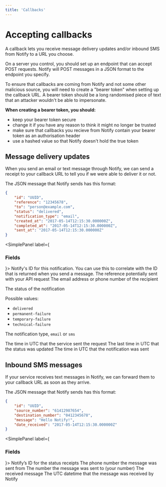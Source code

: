 ```yaml
---
title: 'Callbacks'
---
```



# Accepting callbacks

A callback lets you receive message delivery updates and/or inbound SMS from Notify to a URL you choose.

<span />

On a server you control, you should set up an endpoint that can accept POST
requests. Notify will POST messages in a JSON format to the endpoint you specify.

To ensure that callbacks are coming from Notify and not some other malicious
source, you will need to create a "bearer token" when setting up the callback
URL. A bearer token should be a long randomised piece of text that an attacker
wouldn't be able to impersonate.

**When creating a bearer token, you should:**

- keep your bearer token secure
- change it if you have any reason to think it might no longer be trusted
- make sure that callbacks you recieve from Notify contain your bearer token as an authorisation header
- use a hashed value so that Notify doesn't hold the true token

<Contents />

## Message delivery updates

When you send an email or text message through Notify, we can send a receipt to your callback URL to tell you if we were able to deliver it or not.

The JSON message that Notify sends has this format:

```json inline nonumbers
{
	"id": "UUID",
	"reference": "12345678",
	"to": "person@example.com",
	"status": "delivered",
	"notification_type": "email",
	"created_at": "2017-05-14T12:15:30.000000Z",
	"completed_at": "2017-05-14T12:15:30.000000Z",
	"sent_at": "2017-05-14T12:15:30.000000Z"
}
```

<SimplePanel label={<H3>Fields</H3>}>
<Parameters>
  <Parameter name="id" kind="UUID">Notify's ID for this notification. You can use this to correlate with the ID that is returned when you send a message.</Parameter>
  <Parameter name="reference" optional kind="string">The reference potentially sent with your API request</Parameter>
  <Parameter name="to" kind="string">The email address or phone number of the recipient</Parameter>
  <Parameter name="status" kind="string">

The status of the notification

Possible values:

- `delivered`
- `permanent-failure`
- `temporary-failure`
- `technical-failure`

</Parameter>
<Parameter name="notification_type" kind="string">

The notification type, `email` or `sms`

</Parameter>
  <Parameter name="created_at" kind="ISO-8601 string">The time in UTC that the service sent the request</Parameter>
  <Parameter name="completed_at" kind="ISO-8601 string">The last time in UTC that the status was updated</Parameter>
  <Parameter name="sent_at" optional kind="ISO-8601 string">The time in UTC that the notification was sent</Parameter>
</Parameters>
</SimplePanel>


## Inbound SMS messages

If your service receives text messages in Notify, we can forward them to your callback URL as soon as they arrive.

The JSON message that Notify sends has this format:

```json inline nonumbers
{
	"id": "UUID",
	"source_number": "61412987654",
	"destination_number": "0412345678",
	"message": "Hello Notify!",
	"date_received": "2017-05-14T12:15:30.000000Z"
}
```

<SimplePanel label={<H3>Fields</H3>}>
<Parameters>
  <Parameter name="id" kind="UUID">Notify’s ID for the status receipts</Parameter>
  <Parameter name="source_number" kind="string">The phone number the message was sent from</Parameter>
  <Parameter name="destination_number" kind="string">The number the message was sent to (your number)</Parameter>
  <Parameter name="message" kind="string">The received message</Parameter>
  <Parameter name="date_received" kind="ISO-8601 string">The UTC datetime that the message was received by Notify</Parameter>
</Parameters>
</SimplePanel>
